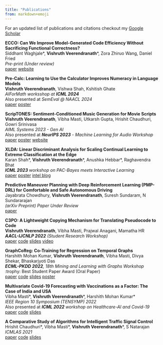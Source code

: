 ```yaml
---
title: "Publications"
from: markdown+emoji
---
```


For an updated list of publications and citations checkout my [Google Scholar](https://scholar.google.com/citations?hl=en&authuser=2&user=Lg6yyBEAAAAJ)

**ECCO: Can We Improve Model-Generated Code Efficiency Without Sacrificing Functional Correctness?** \
Siddhant Waghjale\*, **Vishruth Veerendranath**\*, Zora Zhiruo Wang, Daniel Fried \
*Pre-print (Under review)* \
<a href="https://arxiv.org/abs/2407.14044" type="button" class="btn btn-outline-primary btn-sm">paper</a>
<a href="https://ecco-code-eff.github.io/" type="button" class="btn btn-outline-primary btn-sm">website</a>

**Pre-Calc: Learning to Use the Calculator Improves Numeracy in Language Models** \
**Vishruth Veerendranath**, Vishwa Shah, Kshitish Ghate \
*AIForMath worksshop at **ICML 2024*** \
Also presented at *SemEval @ NAACL 2024*      
<a href="https://arxiv.org/abs/2404.14355" type="button" class="btn btn-outline-primary btn-sm">paper</a>
<a href="https://icml.cc/media/PosterPDFs/ICML%202024/38047.png?t=1721009420.9459107" type="button" class="btn btn-outline-primary btn-sm">poster</a>

**ScripTONES: Sentiment-Conditioned Music Generation for Movie Scripts** \
**Vishruth Veerendranath**, Vibha Masti, Utkarsh Gupta, Hrishit Chaudhuri, Gowri Srinivasa \
*AIML Systems 2023 - Gen AI* \
Also presented at ***NeurIPS 2023** - Machine Learning for Audio Workshop*      
<a href="https://mlforaudioworkshop.com/ScripTONES.pdf" type="button" class="btn btn-outline-primary btn-sm">paper</a>
<a href="posters/ScripTONES.pdf" type="button" class="btn btn-outline-primary btn-sm">poster</a>
<a href="https://torpid-okra-923.notion.site/ScripTONES-Sentiment-Conditioned-Music-Generation-for-Movie-Scripts-fb7038d68112435ea120af2bb7cc64b0" type="button" class="btn btn-outline-primary btn-sm">website</a>

**XLDA: Linear Discriminant Analysis for Scaling Continual Learning to Extreme Classification at the Edge**  \     
Karan Shah\*, **Vishruth Veerendranath**\*, Anushka Hebbar\*, Raghavendra Bhat                
***ICML 2023** workshop on PAC-Bayes meets Interactive Learning*            
<a href="https://arxiv.org/pdf/2307.11317.pdf" type="button" class="btn btn-outline-primary btn-sm">paper</a>
<a href="https://icml.cc/media/PosterPDFs/ICML%202023/25734.png?t=1690168196.9931436" type="button" class="btn btn-outline-primary btn-sm">poster</a>
<a href="https://community.intel.com/t5/Blogs/Tech-Innovation/Artificial-Intelligence-AI/Intel-Presents-Six-Papers-on-Novel-AI-Research-at-ICML-2023/post/1507163" type="button" class="btn btn-outline-primary btn-sm">intel blog</a>

**Predictive Maneuver Planning with Deep Reinforcement Learning (PMP-DRL) for Comfortable and Safe Autonomous Driving**         
Jayabrata Chowdhury, **Vishruth Veerendranath**, Suresh Sundaram, N Sundararajan             
*(arXiv Preprint) Paper Under Review*       
<a href="https://arxiv.org/pdf/2306.09055" type="button" class="btn btn-outline-primary btn-sm">paper</a>

**C3PO: A Lightweight Copying Mechanism for Translating Pseudocode to Code**        
**Vishruth Veerendranath**, Vibha Masti, Prajwal Anagani, Mamatha HR            
***AACL-IJCNLP 2022** (Student Research Workshop)*        
<a href="https://aclanthology.org/2022.aacl-srw.7" type="button" class="btn btn-outline-primary btn-sm">paper</a>
<a href="https://github.com/Pseudocode-to-Code/C3PO" type="button" class="btn btn-outline-primary btn-sm">code</a>
<a href="https://github.com/Pseudocode-to-Code/C3PO" type="button" class="btn btn-outline-primary btn-sm">slides</a>
<a href="https://underline.io/lecture/64860-c3po-a-lightweight-copying-mechanism-for-translating-pseudocode-to-code" type="button" class="btn btn-outline-primary btn-sm">video</a>

**GraphCoReg: Co-Training for Regression on Temporal Graphs**       
Harshith Mohan Kumar, **Vishruth Veerendranath**, Vibha Masti, Divya Shekar, Bhaskarjyoti Das           
***ECML-PKDD 2022**, 18th Mining and Learning with Graphs Workshop*              
:trophy: Best Student Paper Award (Oral Paper)      
<a href="https://openreview.net/forum?id=JExuzizhS-p" type="button" class="btn btn-outline-primary btn-sm">paper</a>
<a href="https://github.com/Deep-Co-Training/GraphCoReg" type="button" class="btn btn-outline-primary btn-sm">code</a>
<a href="https://github.com/Deep-Co-Training/GraphCoReg" type="button" class="btn btn-outline-primary btn-sm">slides</a>
<a href="https://github.com/Deep-Co-Training/GraphCoReg" type="button" class="btn btn-outline-primary btn-sm">poster</a>

**Multivariate Covid-19 Forecasting with Vaccinations as a Factor: The Case of India and USA**      
Vibha Masti\*, **Vishruth Veerendranath**\*, Harshith Mohan Kumar\*         
*IEEE Region 10 Symposium (TENSYMP) 2022*        
Also presented at ***ICML 2022** workshop on Healthcare-AI and Covid-19*      
<a href="https://ieeexplore.ieee.org/document/9864476" type="button" class="btn btn-outline-primary btn-sm">paper</a>
<a href="https://github.com/Data-Analytics-Project-2021/covid19-prediction" type="button" class="btn btn-outline-primary btn-sm">code</a>
<a href="https://github.com/Data-Analytics-Project-2021/covid19-prediction" type="button" class="btn btn-outline-primary btn-sm">slides</a>



**A Comparative Study of Algorithms for Intelligent Traffic Signal Control**        
Hrishit Chaudhuri\*, Vibha Masti\*, **Vishruth Veerendranath**\*, S Natarajan         
*ICMLAS 2021*     
<a href="https://arxiv.org/abs/2109.00937" type="button" class="btn btn-outline-primary btn-sm">paper</a>
<a href="https://github.com/intelligent-traffic-signal/mini-proj-traffic" type="button" class="btn btn-outline-primary btn-sm">code</a>
<a href="publication_assets/ICMLAS Presentation.pdf" type="button" class="btn btn-outline-primary btn-sm">slides</a>



